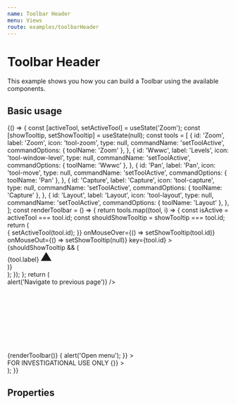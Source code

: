 ```yaml
---
name: Toolbar Header
menu: Views
route: examples/toolbarHeader
---
```



# Toolbar Header

This example shows you how you can build a Toolbar using the available
components.

## Basic usage

<Playground>
  {() => {
    const [activeTool, setActiveTool] = useState('Zoom');
    const [showTooltip, setShowTooltip] = useState(null);
    const tools = [
      {
        id: 'Zoom',
        label: 'Zoom',
        icon: 'tool-zoom',
        type: null,
        commandName: 'setToolActive',
        commandOptions: { toolName: 'Zoom' },
      },
      {
        id: 'Wwwc',
        label: 'Levels',
        icon: 'tool-window-level',
        type: null,
        commandName: 'setToolActive',
        commandOptions: { toolName: 'Wwwc' },
      },
      {
        id: 'Pan',
        label: 'Pan',
        icon: 'tool-move',
        type: null,
        commandName: 'setToolActive',
        commandOptions: { toolName: 'Pan' },
      },
      {
        id: 'Capture',
        label: 'Capture',
        icon: 'tool-capture',
        type: null,
        commandName: 'setToolActive',
        commandOptions: { toolName: 'Capture' },
      },
      {
        id: 'Layout',
        label: 'Layout',
        icon: 'tool-layout',
        type: null,
        commandName: 'setToolActive',
        commandOptions: { toolName: 'Layout' },
      },
    ];
    const renderToolbar = () => {
      return tools.map((tool, i) => {
        const isActive = activeTool === tool.id;
        const shouldShowTooltip = showTooltip === tool.id;
        return (
          <div className="relative flex justify-center" key={tool.id}>
            <IconButton
              variant={isActive ? 'contained' : 'text'}
              className={classnames('mx-1', {
                'text-black': isActive,
                'text-common-bright hover:bg-primary-dark hover:text-primary-light': !isActive,
              })}
              onClick={(e) => {
                setActiveTool(tool.id);
              }}
              onMouseOver={() => setShowTooltip(tool.id)}
              onMouseOut={() => setShowTooltip(null)}
              key={tool.id}
            >
              <Icon name={tool.icon} />
            </IconButton>
            {shouldShowTooltip && (
              <div
                className={classnames(
                  'tooltip tooltip-up bg-primary-dark border border-secondary-main text-white text-base rounded py-1 px-4 inset-x-auto top-full mt-2 w-max-content'
                )}
              >
                {tool.label}
                <svg
                  className="absolute text-primary-dark w-full h-4 left-0 stroke-secondary-main"
                  style={{ top: -15 }}
                  xmlns="http://www.w3.org/2000/svg"
                  width="24"
                  height="24"
                  viewBox="0 0 24 24"
                >
                  <path fill="currentColor" d="M24 22h-24l12-20z" />
                </svg>
              </div>
            )}
          </div>
        );
      });
    };
    return (
      <div className="pb-10">
        <NavBar className="justify-between border-b-4 border-black">
          <div className="flex flex-1 justify-between">
            <div className="flex items-center">
              <div className="mx-3 inline-flex items-center">
                <Icon
                  name="chevron-left"
                  className="text-primary-main w-10 h-10 cursor-pointer"
                  onClick={() => alert('Navigate to previous page')}
                />
                <a href="#" className="ml-4">
                  <Svg name="logo-ohif" />
                </a>
              </div>
            </div>
            <div className="flex items-center">
              <div className="flex items-center">
                {renderToolbar()}
                <span className="w-1 border-l py-4 mx-2 border-common-dark" />
                <IconButton
                  className={classnames(
                    'mx-1 text-common-bright hover:bg-primary-dark hover:text-primary-light'
                  )}
                  color="inherit"
                  onClick={(e) => {
                    alert('Open menu');
                  }}
                >
                  <Icon name="tool-more-menu" />
                </IconButton>
              </div>
            </div>
            <div className="flex items-center">
              <span className="mr-3 text-common-light text-lg">
                FOR INVESTIGATIONAL USE ONLY
              </span>
              <IconButton
                variant="text"
                color="inherit"
                className="text-primary-active"
                onClick={() => {}}
              >
                <React.Fragment>
                  <Icon name="settings" /> <Icon name="chevron-down" />
                </React.Fragment>
              </IconButton>
            </div>
          </div>
        </NavBar>
      </div>
    );
  }}
</Playground>

## Properties

<Props of={NavBar} />
